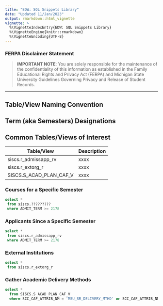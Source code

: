```yaml
---
title: "EDW: SQL Snippets Library"
date: "Updated 11/Jan/2023"
output: rmarkdown::html_vignette
vignette: >
  %\VignetteIndexEntry{EDW: SQL Snippets Library}
  %\VignetteEngine{knitr::rmarkdown}
  %\VignetteEncoding{UTF-8}
---
```


### FERPA Disclaimer Statement

> **IMPORTANT NOTE**: You are solely responsible for the maintenance of the confidentiality of this information as established in the Family Educational Rights and Privacy Act (FERPA) and Michigan State University Guidelines Governing Privacy and Release of Student Records.

***

## Table/View Naming Convention


## Term (aka Semesters) Designations


## Common Tables/Views of Interest

|  Table/View  | Description |
|--------------|-------------|
| siscs.r_admissapp_rv | xxxx |
| siscs.r_extorg_r | xxxx |
| SISCS.S_ACAD_PLAN_CAF_V | xxxx |



### Courses for a Specific Semester


```sql
select *
 from siscs.?????????
 where ADMIT_TERM >= 2178
```


### Applicants Since a Specific Semester


```sql
select *
 from siscs.r_admissapp_rv
 where ADMIT_TERM >= 2178
```


### External Institutions


```sql
select *
 from siscs.r_extorg_r
```


### Gather Academic Delivery Methods


```sql
select * 
  from SISCS.S_ACAD_PLAN_CAF_V 
  where SCC_CAF_ATTRIB_NM = 'MSU_SR_DELIVERY_MTHD' or SCC_CAF_ATTRIB_NM = 'MSU_SR_THIRD_PARTY'
```
